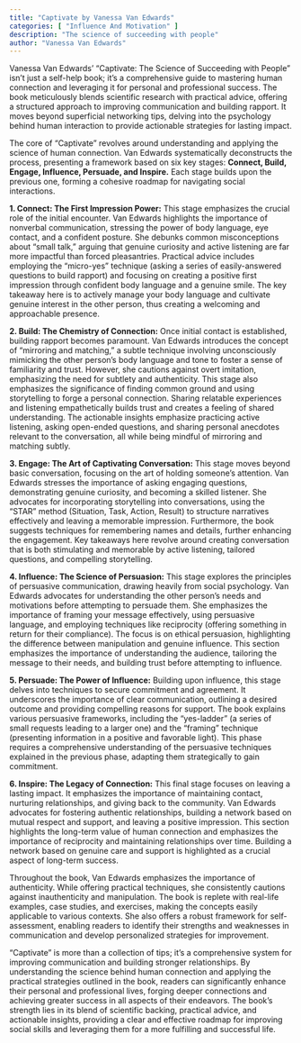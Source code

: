 ```yaml
---
title: "Captivate by Vanessa Van Edwards"
categories: [ "Influence And Motivation" ]
description: "The science of succeeding with people"
author: "Vanessa Van Edwards"
---
```

Vanessa Van Edwards' "Captivate: The Science of Succeeding with People" isn't just a self-help book; it's a comprehensive guide to mastering human connection and leveraging it for personal and professional success.  The book meticulously blends scientific research with practical advice, offering a structured approach to improving communication and building rapport.  It moves beyond superficial networking tips, delving into the psychology behind human interaction to provide actionable strategies for lasting impact.

The core of "Captivate" revolves around understanding and applying the science of human connection.  Van Edwards systematically deconstructs the process, presenting a framework based on six key stages:  **Connect, Build, Engage, Influence, Persuade, and Inspire.** Each stage builds upon the previous one, forming a cohesive roadmap for navigating social interactions.

**1. Connect: The First Impression Power:**  This stage emphasizes the crucial role of the initial encounter.  Van Edwards highlights the importance of nonverbal communication, stressing the power of body language, eye contact, and a confident posture. She debunks common misconceptions about "small talk," arguing that genuine curiosity and active listening are far more impactful than forced pleasantries.  Practical advice includes employing the "micro-yes" technique (asking a series of easily-answered questions to build rapport) and focusing on creating a positive first impression through confident body language and a genuine smile.  The key takeaway here is to actively manage your body language and cultivate genuine interest in the other person, thus creating a welcoming and approachable presence.

**2. Build: The Chemistry of Connection:**  Once initial contact is established, building rapport becomes paramount.  Van Edwards introduces the concept of "mirroring and matching," a subtle technique involving unconsciously mimicking the other person's body language and tone to foster a sense of familiarity and trust.  However, she cautions against overt imitation, emphasizing the need for subtlety and authenticity.  This stage also emphasizes the significance of finding common ground and using storytelling to forge a personal connection.  Sharing relatable experiences and listening empathetically builds trust and creates a feeling of shared understanding. The actionable insights emphasize practicing active listening, asking open-ended questions, and sharing personal anecdotes relevant to the conversation, all while being mindful of mirroring and matching subtly.

**3. Engage: The Art of Captivating Conversation:**  This stage moves beyond basic conversation, focusing on the art of holding someone's attention.  Van Edwards stresses the importance of asking engaging questions, demonstrating genuine curiosity, and becoming a skilled listener.  She advocates for incorporating storytelling into conversations, using the "STAR" method (Situation, Task, Action, Result) to structure narratives effectively and leaving a memorable impression.  Furthermore,  the book suggests techniques for remembering names and details, further enhancing the engagement.  Key takeaways here revolve around creating conversation that is both stimulating and memorable by active listening, tailored questions, and compelling storytelling.

**4. Influence: The Science of Persuasion:**  This stage explores the principles of persuasive communication, drawing heavily from social psychology.  Van Edwards advocates for understanding the other person's needs and motivations before attempting to persuade them.  She emphasizes the importance of framing your message effectively, using persuasive language, and employing techniques like reciprocity (offering something in return for their compliance).  The focus is on ethical persuasion, highlighting the difference between manipulation and genuine influence. This section emphasizes the importance of understanding the audience, tailoring the message to their needs, and building trust before attempting to influence.

**5. Persuade: The Power of Influence:** Building upon influence, this stage delves into techniques to secure commitment and agreement.  It underscores the importance of clear communication, outlining a desired outcome and providing compelling reasons for support.  The book explains various persuasive frameworks, including the "yes-ladder" (a series of small requests leading to a larger one) and the "framing" technique (presenting information in a positive and favorable light).  This phase requires a comprehensive understanding of the persuasive techniques explained in the previous phase, adapting them strategically to gain commitment.

**6. Inspire: The Legacy of Connection:**  This final stage focuses on leaving a lasting impact.  It emphasizes the importance of maintaining contact, nurturing relationships, and giving back to the community.  Van Edwards advocates for fostering authentic relationships,  building a network based on mutual respect and support, and leaving a positive impression. This section highlights the long-term value of human connection and emphasizes the importance of reciprocity and maintaining relationships over time.  Building a network based on genuine care and support is highlighted as a crucial aspect of long-term success.

Throughout the book, Van Edwards emphasizes the importance of authenticity.  While offering practical techniques, she consistently cautions against inauthenticity and manipulation.  The book is replete with real-life examples, case studies, and exercises, making the concepts easily applicable to various contexts.  She also offers a robust framework for self-assessment, enabling readers to identify their strengths and weaknesses in communication and develop personalized strategies for improvement.

"Captivate" is more than a collection of tips; it's a comprehensive system for improving communication and building stronger relationships.  By understanding the science behind human connection and applying the practical strategies outlined in the book, readers can significantly enhance their personal and professional lives, forging deeper connections and achieving greater success in all aspects of their endeavors. The book's strength lies in its blend of scientific backing, practical advice, and actionable insights, providing a clear and effective roadmap for improving social skills and leveraging them for a more fulfilling and successful life.

